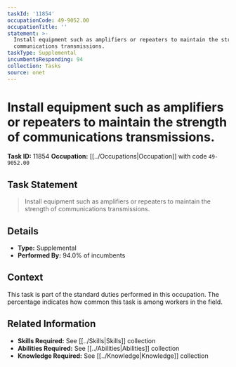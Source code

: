 ```yaml
---
taskId: '11854'
occupationCode: 49-9052.00
occupationTitle: ''
statement: >-
  Install equipment such as amplifiers or repeaters to maintain the strength of
  communications transmissions.
taskType: Supplemental
incumbentsResponding: 94
collection: Tasks
source: onet
---
```

# Install equipment such as amplifiers or repeaters to maintain the strength of communications transmissions.

**Task ID:** 11854
**Occupation:** [[../Occupations|Occupation]] with code `49-9052.00`

## Task Statement

> Install equipment such as amplifiers or repeaters to maintain the strength of communications transmissions.

## Details

- **Type:** Supplemental
- **Performed By:** 94.0% of incumbents

## Context

This task is part of the standard duties performed in this occupation. The percentage indicates how common this task is among workers in the field.

## Related Information

- **Skills Required:** See [[../Skills|Skills]] collection
- **Abilities Required:** See [[../Abilities|Abilities]] collection
- **Knowledge Required:** See [[../Knowledge|Knowledge]] collection
